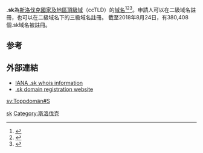 '''.sk'''為[[斯洛伐克|斯洛伐克]][[國家及地區頂級域|國家及地區頂級域]]（ccTLD）的[[域名|域名]]<ref>{{Cite book|title=常用电脑词语速查手册|last=何弘主编|first=|publisher=西安：西安出版社|year=2000|isbn=7-80594-644-2|location=|pages=201-202}}</ref><ref>{{Cite book|title=英德汉广播电视技术词典|last=（德）赫伯特·蒂尔曼（Herbert Tillmann）编；梁瑛等译|first=|publisher=北京：中国广播电视出版社|year=2002|isbn=7-5043-3793-5|location=|pages=440-442}}</ref><ref>{{Cite book|title=大学计算机基础|last=刘丕娥主编|first=|publisher=哈尔滨：哈尔滨工业大学出版社|year=2010|isbn=978-7-5603-3056-3|location=|pages=342-345}}</ref>。申請人可以在二級域名註冊，也可以在二級域名下的三級域名註冊。 截至2018年8月24日，有380,408個.sk域名被註冊。

== 参考 ==
{{reflist}}

== 外部連結 ==
* [http://www.iana.org/root-whois/sk.htm IANA .sk whois information]{{Wayback|url=http://www.iana.org/root-whois/sk.htm |date=20080705202533 }}
* [http://www.sk-nic.sk/ .sk domain registration website]{{Wayback|url=http://www.sk-nic.sk/ |date=20190122115906 }}

{{Internet-stub}}

{{CcTLD}}

[[Category:國家及地區頂級域|sk]]
[[Category:斯洛伐克|Category:斯洛伐克]]

[[sv:Toppdomän#S|sv:Toppdomän#S]]